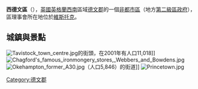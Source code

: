 {{Infobox settlement
| timezone                = [[格林尼治標準時間|格林尼治標準時間]]
| utc_offset              = 0
| timezone_DST            = [[英国夏令时|英国夏令时]]
| utc_offset_DST          = +1
| settlement_type         = [[非都会区|非都会区]]和[[英國的自治市鎮|英國的自治市鎮]]
| subdivision_type        = 国家
| subdivision_type1       = [[英國的構成國|英國的構成國]]
| subdivision_type2       = [[區域_(英格蘭)|区域]]
| subdivision_type3       = [[非都会郡|非都会郡]]
| subdivision_type4       = 地位
| subdivision_type5       = Admin HQ
| subdivision_name        = [[英国|英国]]
| subdivision_name1       = [[英格兰|英格兰]]
| subdivision_name4       = [[非都会区|非都会区]]
| government_type         = 非都市区议会
| leader_title            = 领导人
| leader_title1           = {{tsl|en|List of MPs elected in the 2010 United Kingdom general election||MPs}}
| established_title1      = Incorporated
| population_density_km2  = auto
| population_blank1_title = 种族
| blank1_name             = [[ONS編碼系統|ONS編碼系統]]
| blank2_name             = [[英國國家格網參考系統|英國國家格網參考系統]]
| official_name           = West Devon
| other_name              = Borough of West Devon
| image_skyline           = 
| imagesize               = 
| image_caption           = 
| image_shield            =
| image_map               = West Devon UK locator map.svg
| mapsize                 = 150px
| map_alt                 = 
| map_caption             = West Devon shown within Devon
| subdivision_name2       = [[西南英格蘭|西南英格蘭]]
| subdivision_name3       = [[德文郡|德文郡]]
| subdivision_name5       = [[塔維斯托克|塔維斯托克]]
| established_date1       = 1974-4-1
| governing_body          = 西德文郡自治市议会
| leader_party            = {{English district control|GSS=E07000047}}
| leader_name             = {{tsl|en|Local Government Act 2000||Alternative - Sec.31}}
| leader_name1            = [[喬弗利·科克斯|喬弗利·科克斯]]<br/>[[梅爾·斯特里德|梅爾·斯特里德]]
| area_total_km2          = 1161.1
| area_rank               = {{English district area rank|GSS=E07000047}}
| population_total        = {{English district population|GSS=E07000047}}
| population_as_of        = {{English statistics year}}
| population_rank         = {{English district rank|GSS=E07000047}}
| population_blank1       = 99.1% 白人
| blank1_info             = 18UL (ONS)<br />E07000047 (GSS)
| blank2_info             = {{gbmappingsmall|SX5150683684}} 
| website                 = {{URL|http://www.westdevon.gov.uk/}}
}}

'''西德文區'''（{{lang-en|West Devon District}}），[[英國|英國]][[英格蘭|英格蘭]][[西南英格蘭|西南]]區域[[德文郡|德文郡]]的一個[[非都市區|非都市區]]（地方[[英格蘭的區|第二級區政府]]），區理事會所在地位於[[塔維斯托克|維斯托克]]。

== 城鎮與景點 ==

[[Image:Tavistock_town_centre.jpg|thumb]]的街頭，在2001年有人口11,018]]   
[[Image:Chagford's_famous_ironmongery_stores,_Webbers_and_Bowdens.jpg|thumb]]
[[Image:Okehampton_former_A30.jpg|thumb]]（人口5,846）的街道]]
[[Image:Princetown.jpg|thumb]]

{{normdaten}}
{{DEFAULTSORT:Cambridge}}
[[Category:德文郡|Category:德文郡]]